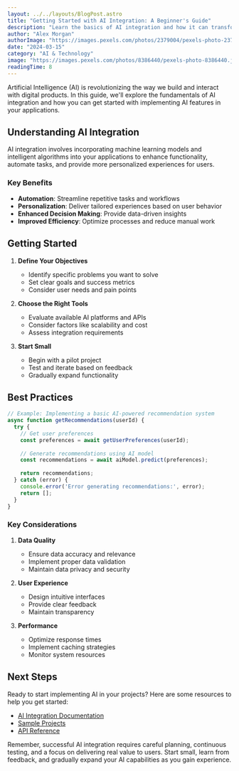 ```yaml
---
layout: ../../layouts/BlogPost.astro
title: "Getting Started with AI Integration: A Beginner's Guide"
description: "Learn the basics of AI integration and how it can transform your digital products. This guide covers key concepts, tools, and best practices."
author: "Alex Morgan"
authorImage: "https://images.pexels.com/photos/2379004/pexels-photo-2379004.jpeg"
date: "2024-03-15"
category: "AI & Technology"
image: "https://images.pexels.com/photos/8386440/pexels-photo-8386440.jpeg"
readingTime: 8
---
```


Artificial Intelligence (AI) is revolutionizing the way we build and interact with digital products. In this guide, we'll explore the fundamentals of AI integration and how you can get started with implementing AI features in your applications.

## Understanding AI Integration

AI integration involves incorporating machine learning models and intelligent algorithms into your applications to enhance functionality, automate tasks, and provide more personalized experiences for users.

### Key Benefits

- **Automation**: Streamline repetitive tasks and workflows
- **Personalization**: Deliver tailored experiences based on user behavior
- **Enhanced Decision Making**: Provide data-driven insights
- **Improved Efficiency**: Optimize processes and reduce manual work

## Getting Started

1. **Define Your Objectives**
   - Identify specific problems you want to solve
   - Set clear goals and success metrics
   - Consider user needs and pain points

2. **Choose the Right Tools**
   - Evaluate available AI platforms and APIs
   - Consider factors like scalability and cost
   - Assess integration requirements

3. **Start Small**
   - Begin with a pilot project
   - Test and iterate based on feedback
   - Gradually expand functionality

## Best Practices

```javascript
// Example: Implementing a basic AI-powered recommendation system
async function getRecommendations(userId) {
  try {
    // Get user preferences
    const preferences = await getUserPreferences(userId);
    
    // Generate recommendations using AI model
    const recommendations = await aiModel.predict(preferences);
    
    return recommendations;
  } catch (error) {
    console.error('Error generating recommendations:', error);
    return [];
  }
}
```

### Key Considerations

1. **Data Quality**
   - Ensure data accuracy and relevance
   - Implement proper data validation
   - Maintain data privacy and security

2. **User Experience**
   - Design intuitive interfaces
   - Provide clear feedback
   - Maintain transparency

3. **Performance**
   - Optimize response times
   - Implement caching strategies
   - Monitor system resources

## Next Steps

Ready to start implementing AI in your projects? Here are some resources to help you get started:

- [AI Integration Documentation](/docs/ai)
- [Sample Projects](/examples)
- [API Reference](/api)

Remember, successful AI integration requires careful planning, continuous testing, and a focus on delivering real value to users. Start small, learn from feedback, and gradually expand your AI capabilities as you gain experience.
